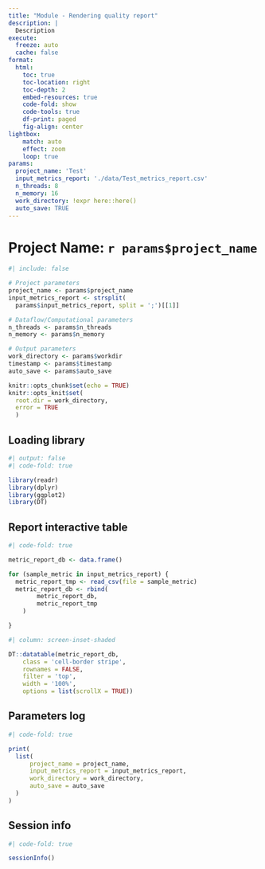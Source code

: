 ```yaml
---
title: "Module - Rendering quality report"
description: | 
  Description
execute:
  freeze: auto
  cache: false
format:
  html:
    toc: true
    toc-location: right
    toc-depth: 2
    embed-resources: true
    code-fold: show
    code-tools: true
    df-print: paged
    fig-align: center
lightbox:
    match: auto
    effect: zoom
    loop: true
params:
  project_name: 'Test'
  input_metrics_report: './data/Test_metrics_report.csv'
  n_threads: 8
  n_memory: 16
  work_directory: !expr here::here()
  auto_save: TRUE
---
```



# Project Name: `r params$project_name`

```r
#| include: false

# Project parameters 
project_name <- params$project_name
input_metrics_report <- strsplit(
  params$input_metrics_report, split = ';')[[1]]

# Dataflow/Computational parameters
n_threads <- params$n_threads
n_memory <- params$n_memory

# Output parameters
work_directory <- params$workdir
timestamp <- params$timestamp
auto_save <- params$auto_save

knitr::opts_chunk$set(echo = TRUE)
knitr::opts_knit$set(
  root.dir = work_directory,
  error = TRUE
  )

```

## Loading library

```r
#| output: false
#| code-fold: true

library(readr)
library(dplyr)
library(ggplot2)
library(DT)

```

## Report interactive table

```r
#| code-fold: true

metric_report_db <- data.frame()

for (sample_metric in input_metrics_report) {
  metric_report_tmp <- read_csv(file = sample_metric)
  metric_report_db <- rbind(
        metric_report_db,
        metric_report_tmp
    )

}

```

```r
#| column: screen-inset-shaded

DT::datatable(metric_report_db, 
    class = 'cell-border stripe',
    rownames = FALSE,
    filter = 'top',
    width = '100%', 
    options = list(scrollX = TRUE))

```

## Parameters log

```r
#| code-fold: true

print(
  list(
      project_name = project_name,
      input_metrics_report = input_metrics_report,
      work_directory = work_directory,
      auto_save = auto_save
  )
)

```

## Session info

```r
#| code-fold: true

sessionInfo()

```
